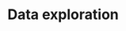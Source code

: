 # Data exploration {#sec-data-explore .unnumbered}




<!--
Regular expressions are sequences of characters that define search patterns.  Symbolic notation is used to find particular sequences of interest.  Regular expressions are used in many different contexts including **SQL** queries, web scraping, and data wrangling. @sec-reg-expr covers regular expressions within **R**, but the syntax for pattern matching is identical across almost all platforms and programming languages.  One thing to note is that to escape a metacharacter in **R**, two backslashes are needed.  For example, `\\d` is the correct syntax to denote a digit.
-->

